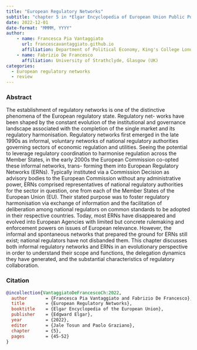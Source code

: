```yaml
---
title: "European Regulatory Networks"
subtitle: "chapter 5 in *Elgar Encyclopedia of European Union Public Policy*"
date: 2022-12-01
date-format: "MMMM, YYYY"
author:
    - name: Francesca Pia Vantaggiato
      url: francescavantaggiato.github.io
      affiliation: Department of Political Economy, King's College London (UK)
    - name: Fabrizio De Francesco
      affiliation: University of Strathclyde, Glasgow (UK)
categories: 
  - European regulatory networks
  - review
---
```


### Abstract

The establishment of regulatory networks is one of the distinctive phenomena of the European regulatory state. Regulatory net- works have been shaped by the constant evolution of the institutional and governance landscape associated with the completion of the single market and its regulatory harmonisation. Regulatory networks first emerged in the late 1990s as informal, voluntary networks of national regulatory authorities governing sectors of economic regulation and utilities. Seeing the potential to leverage regulatory coordination to harmonise regulation across the Member States, in the early 2000s the European Commission co-opted these informal networks, trans- forming them into European Regulatory Networks (ERNs). Typically instituted via a Commission Decision as advisory bodies to the European Commission without any administrative power, ERNs comprised representatives of national regulatory authorities for the sector in question, one from each of the Member States of the European Union (EU). Their stated purpose was to foster regulatory harmonisation via exchange of information and the facilitation of deliberation among national regulators on common standards to be adopted in their respective countries. Today, most ERNs have disappeared and evolved into European Agencies with limited but concrete rulemaking and enforcement powers on issues of European relevance. However, the informal and spontaneous networks that prepared the ground for ERNs still exist; national regulators have not disbanded them. This chapter discusses both informal regulatory networks and ERNs in an evolutionary perspective in order to understand their scope and functions, the delegation dynamics they have generated, and the substantial characteristics of regulatory collaboration.

### Citation

``` bibtex
@incollection{VantaggiatoDeFrancescoCh:2022,
  author       = {Francesca Pia Vantaggiato and Fabrizio De Francesco}, 
  title        = {European Regulatory Networks},
  booktitle    = {Elgar Encyclopedia of the European Union},
  publisher    = {Edgward Elgar},
  year         = {2022},
  editor       = {Jale Tosun and Paolo Graziano},
  chapter      = {5},
  pages        = {45-52}
}
```
